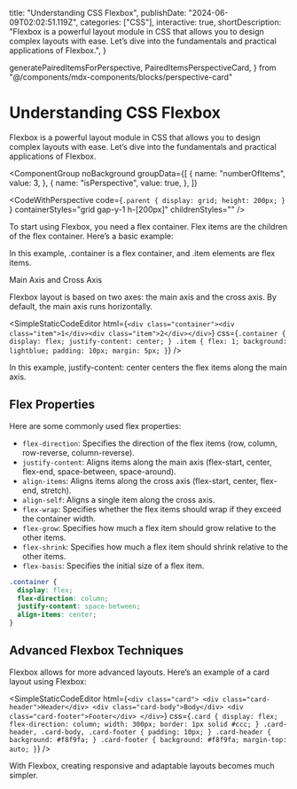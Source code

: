   title: "Understanding CSS Flexbox",
  publishDate: "2024-06-09T02:02:51.119Z",
  categories: ["CSS"],
  interactive: true,
  shortDescription:
    "Flexbox is a powerful layout module in CSS that allows you to design complex layouts with ease. Let’s dive into the fundamentals and practical applications of Flexbox.",
}

  generatePairedItemsForPerspective,
  PairedItemsPerspectiveCard,
} from "@/components/mdx-components/blocks/perspective-card"


# Understanding CSS Flexbox

Flexbox is a powerful layout module in CSS that allows you to design complex layouts with ease. Let’s dive into the fundamentals and practical applications of Flexbox.

<ComponentGroup
  noBackground
  groupData={[
    {
      name: "numberOfItems",
      value: 3,
    },
    {
      name: "isPerspective",
      value: true,
    },
  ]}
>
  <GroupSlider groupValueName="numberOfItems" title="Number Of Items" />
  <PairedItemsPerspectiveCard groupValueName="numberOfItems" groupIsPerspectiveName="isPerspective" />
  <GroupToggle groupValueName="isPerspective" title="3D View" />
</ComponentGroup>

<CodeWithPerspective
  code={`.parent {
  display: grid;
  height: 200px;
}     `}
  containerStyles="grid gap-y-1 h-[200px]"
  childrenStyles=""
/>

To start using Flexbox, you need a flex container. Flex items are the children of the flex container. Here’s a basic example:

In this example, .container is a flex container, and .item elements are flex items.

Main Axis and Cross Axis

Flexbox layout is based on two axes: the main axis and the cross axis. By default, the main axis runs horizontally.

<SimpleStaticCodeEditor
  html={`<div class="container"><div class="item">1</div><div class="item">2</div></div>`}
  css={`
    .container {
      display: flex;
      justify-content: center;
    }
    .item {
      flex: 1;
      background: lightblue;
      padding: 10px;
      margin: 5px;
    }
  `}
/>

In this example, justify-content: center centers the flex items along the main axis.

## Flex Properties

Here are some commonly used flex properties:

- `flex-direction`: Specifies the direction of the flex items (row, column, row-reverse, column-reverse).
- `justify-content`: Aligns items along the main axis (flex-start, center, flex-end, space-between, space-around).
- `align-items`: Aligns items along the cross axis (flex-start, center, flex-end, stretch).
- `align-self`: Aligns a single item along the cross axis.
- `flex-wrap`: Specifies whether the flex items should wrap if they exceed the container width.
- `flex-grow`: Specifies how much a flex item should grow relative to the other items.
- `flex-shrink`: Specifies how much a flex item should shrink relative to the other items.
- `flex-basis`: Specifies the initial size of a flex item.

```css
.container {
  display: flex;
  flex-direction: column;
  justify-content: space-between;
  align-items: center;
}
```

## Advanced Flexbox Techniques

Flexbox allows for more advanced layouts. Here’s an example of a card layout using Flexbox:

<SimpleStaticCodeEditor
  html={`
    <div class="card">
      <div class="card-header">Header</div>
      <div class="card-body">Body</div>
      <div class="card-footer">Footer</div>
    </div>
  `}
  css={`
    .card {
      display: flex;
      flex-direction: column;
      width: 300px;
      border: 1px solid #ccc;
    }
    .card-header,
    .card-body,
    .card-footer {
      padding: 10px;
    }
    .card-header {
      background: #f8f9fa;
    }
    .card-footer {
      background: #f8f9fa;
      margin-top: auto;
    }
  `}
/>

With Flexbox, creating responsive and adaptable layouts becomes much simpler.
